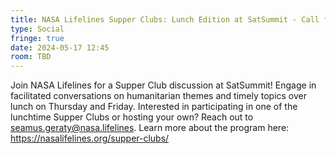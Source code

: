 ```yaml
---
title: NASA Lifelines Supper Clubs: Lunch Edition at SatSummit - Call for Hosts and Participants
type: Social
fringe: true
date: 2024-05-17 12:45
room: TBD
---
```

 Join NASA Lifelines for a Supper Club discussion at SatSummit! Engage in facilitated conversations on humanitarian themes and timely topics over lunch on Thursday and Friday. Interested in participating in one of the lunchtime Supper Clubs or hosting your own? Reach out to seamus.geraty@nasa.lifelines. Learn more about the program here: https://nasalifelines.org/supper-clubs/

